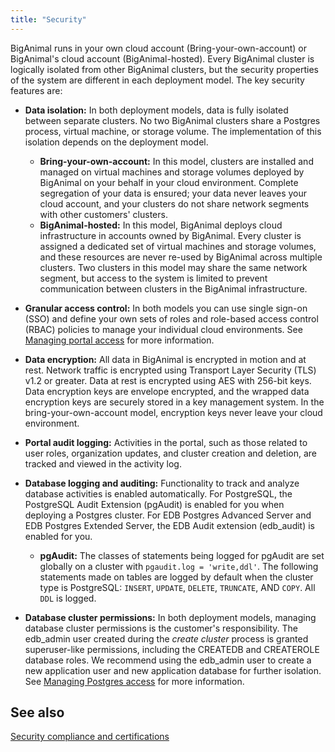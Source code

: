```yaml
---
title: "Security"
---
```


BigAnimal runs in your own cloud account (Bring-your-own-account) or BigAnimal's cloud account (BigAnimal-hosted). Every BigAnimal cluster is logically isolated from other BigAnimal clusters, but the security properties of the system are different in each deployment model. The key security features are:

-   **Data isolation:** In both deployment models, data is fully isolated between separate clusters. No two BigAnimal clusters share a Postgres process, virtual machine, or storage volume. The implementation of this isolation depends on the deployment model.
    -   **Bring-your-own-account:** In this model, clusters are installed and managed on virtual machines and storage volumes deployed by BigAnimal on your behalf in your cloud environment. Complete segregation of your data is ensured; your data never leaves your cloud account, and your clusters do not share network segments with other customers' clusters.
    -   **BigAnimal-hosted:** In this model, BigAnimal deploys cloud infrastructure in accounts owned by BigAnimal. Every cluster is assigned a dedicated set of virtual machines and storage volumes, and these resources are never re-used by BigAnimal across multiple clusters. Two clusters in this model may share the same network segment, but access to the system is limited to prevent communication between clusters in the BigAnimal infrastructure.

-   **Granular access control:** In both models you can use single sign-on (SSO) and define your own sets of roles and role-based access control (RBAC) policies to manage your individual cloud environments. See [Managing portal access](../../administering_cluster/01_portal_access/) for more information. 

-   **Data encryption:** All data in BigAnimal is encrypted in motion and at rest. Network traffic is encrypted using Transport Layer Security (TLS) v1.2 or greater. Data at rest is encrypted using AES with 256-bit keys. Data encryption keys are envelope encrypted, and the wrapped data encryption keys are securely stored in a key management system. In the bring-your-own-account model, encryption keys never leave your cloud environment.

-   **Portal audit logging:** Activities in the portal, such as those related to user roles, organization updates, and cluster creation and deletion, are tracked and viewed in the activity log.  

-   **Database logging and auditing:** Functionality to track and analyze database activities is enabled automatically. For PostgreSQL, the PostgreSQL Audit Extension (pgAudit) is enabled for you when deploying a Postgres cluster. For EDB Postgres Advanced Server and EDB Postgres Extended Server, the EDB Audit extension (edb_audit) is enabled for you. 
    -   **pgAudit:** The classes of statements being logged for pgAudit are set globally on a cluster with `pgaudit.log = 'write,ddl'`. The following statements made on tables are logged by default when the cluster type is PostgreSQL: `INSERT`, `UPDATE`, `DELETE`, `TRUNCATE`, AND `COPY`. All `DDL` is logged. 

-   **Database cluster permissions:** In both deployment models, managing database cluster permissions is the customer's responsibility. The edb_admin user created during the *create cluster* process is granted superuser-like permissions, including the CREATEDB and CREATEROLE database roles. We recommend using the edb_admin user to create a new application user and new application database for further isolation. See [Managing Postgres access](../../using_cluster/01_postgres_access/) for more information.

## See also 

[Security compliance and certifications](compliance_and_certifications/)
